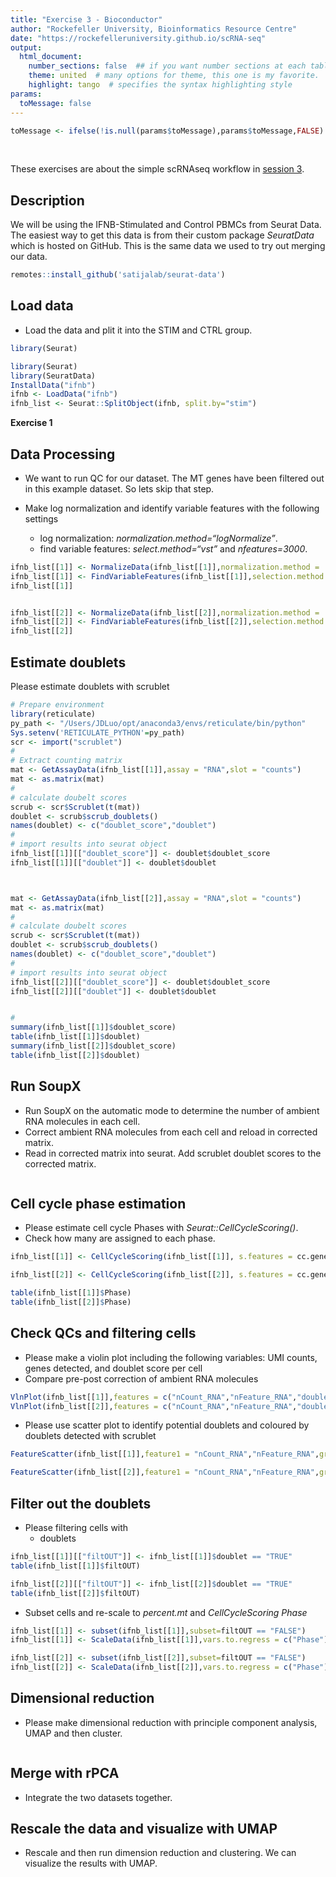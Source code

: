 ```yaml
---
title: "Exercise 3 - Bioconductor"
author: "Rockefeller University, Bioinformatics Resource Centre"
date: "https://rockefelleruniversity.github.io/scRNA-seq"
output: 
  html_document:
    number_sections: false  ## if you want number sections at each table header
    theme: united  # many options for theme, this one is my favorite.
    highlight: tango  # specifies the syntax highlighting style
params:
  toMessage: false    
---
```


```r
toMessage <- ifelse(!is.null(params$toMessage),params$toMessage,FALSE)


```

<p>&nbsp;</p>
These exercises are about the simple scRNAseq workflow in [session 3](https://rockefelleruniversity.github.io/https://rockefelleruniversity.github.io/SingleCell_Bootcamp/). 

## Description
We will be using the IFNB-Stimulated and Control PBMCs from Seurat Data. The easiest way to get this data is from their custom package *SeuratData* which is hosted on GitHub. This is the same data we used to try out merging our data. 

```r
remotes::install_github('satijalab/seurat-data')

```

## Load data
- Load the data and plit it into the STIM and CTRL group.

```r
library(Seurat)

library(Seurat)
library(SeuratData)
InstallData("ifnb")
ifnb <- LoadData("ifnb")
ifnb_list <- Seurat::SplitObject(ifnb, split.by="stim")
```

**Exercise 1**

## Data Processing

- We want to run QC for our dataset. The MT genes have been filtered out in this example dataset. So lets skip that step. 

- Make log normalization and identify variable features with the following settings
  + log normalization: *normalization.method="logNormalize"*.
  + find variable features: *select.method="vst"* and *nfeatures=3000*.
  
```r

ifnb_list[[1]] <- NormalizeData(ifnb_list[[1]],normalization.method =  "LogNormalize")
ifnb_list[[1]] <- FindVariableFeatures(ifnb_list[[1]],selection.method = "vst",nfeatures = 3000)
ifnb_list[[1]]


ifnb_list[[2]] <- NormalizeData(ifnb_list[[2]],normalization.method =  "LogNormalize")
ifnb_list[[2]] <- FindVariableFeatures(ifnb_list[[2]],selection.method = "vst",nfeatures = 3000)
ifnb_list[[2]]
```

## Estimate doublets
Please estimate doublets with scrublet

```r
# Prepare environment
library(reticulate)
py_path <- "/Users/JDLuo/opt/anaconda3/envs/reticulate/bin/python"
Sys.setenv('RETICULATE_PYTHON'=py_path)
scr <- import("scrublet")
#
# Extract counting matrix
mat <- GetAssayData(ifnb_list[[1]],assay = "RNA",slot = "counts")
mat <- as.matrix(mat)
#
# calculate doubelt scores
scrub <- scr$Scrublet(t(mat))
doublet <- scrub$scrub_doublets()
names(doublet) <- c("doublet_score","doublet")
#
# import results into seurat object
ifnb_list[[1]][["doublet_score"]] <- doublet$doublet_score
ifnb_list[[1]][["doublet"]] <- doublet$doublet



mat <- GetAssayData(ifnb_list[[2]],assay = "RNA",slot = "counts")
mat <- as.matrix(mat)
#
# calculate doubelt scores
scrub <- scr$Scrublet(t(mat))
doublet <- scrub$scrub_doublets()
names(doublet) <- c("doublet_score","doublet")
#
# import results into seurat object
ifnb_list[[2]][["doublet_score"]] <- doublet$doublet_score
ifnb_list[[2]][["doublet"]] <- doublet$doublet


#
summary(ifnb_list[[1]]$doublet_score)
table(ifnb_list[[1]]$doublet)
summary(ifnb_list[[2]]$doublet_score)
table(ifnb_list[[2]]$doublet)

```

## Run SoupX
- Run SoupX on the automatic mode to determine the number of ambient RNA molecules in each cell.
- Correct ambient RNA molecules from each cell and reload in corrected matrix.
- Read in corrected matrix into seurat. Add scrublet doublet scores to the corrected matrix.

```r
```

## Cell cycle phase estimation
- Please estimate cell cycle Phases with *Seurat::CellCycleScoring()*.
- Check how many are assigned to each phase.

```r

ifnb_list[[1]] <- CellCycleScoring(ifnb_list[[1]], s.features = cc.genes$s.genes,g2m.features = cc.genes$g2m.genes)

ifnb_list[[2]] <- CellCycleScoring(ifnb_list[[2]], s.features = cc.genes$s.genes,g2m.features = cc.genes$g2m.genes)

table(ifnb_list[[1]]$Phase)
table(ifnb_list[[2]]$Phase)
```


## Check QCs and filtering cells
- Please make a violin plot including the following variables: UMI counts, genes detected, and doublet score per cell
- Compare pre-post correction of ambient RNA molecules

```r
VlnPlot(ifnb_list[[1]],features = c("nCount_RNA","nFeature_RNA","doublet_score"),ncol = 4)
VlnPlot(ifnb_list[[2]],features = c("nCount_RNA","nFeature_RNA","doublet_score"),ncol = 4)
```

- Please use scatter plot to identify potential doublets and coloured by doublets detected with scrublet

```r
FeatureScatter(ifnb_list[[1]],feature1 = "nCount_RNA","nFeature_RNA",group.by = "doublet")

FeatureScatter(ifnb_list[[2]],feature1 = "nCount_RNA","nFeature_RNA",group.by = "doublet")
```

## Filter out the doublets

* Please filtering cells with
  + doublets
  
```r
ifnb_list[[1]][["filtOUT"]] <- ifnb_list[[1]]$doublet == "TRUE"
table(ifnb_list[[1]]$filtOUT)

ifnb_list[[2]][["filtOUT"]] <- ifnb_list[[2]]$doublet == "TRUE"
table(ifnb_list[[2]]$filtOUT)
```

* Subset cells and re-scale to *percent.mt* and *CellCycleScoring Phase*
```r
ifnb_list[[1]] <- subset(ifnb_list[[1]],subset=filtOUT == "FALSE")
ifnb_list[[1]] <- ScaleData(ifnb_list[[1]],vars.to.regress = c("Phase"))

ifnb_list[[2]] <- subset(ifnb_list[[2]],subset=filtOUT == "FALSE")
ifnb_list[[2]] <- ScaleData(ifnb_list[[2]],vars.to.regress = c("Phase"))
```

## Dimensional reduction
- Please make dimensional reduction with principle component analysis, UMAP and then cluster.
```r

```


## Merge with rPCA
- Integrate the two datasets together. 


## Rescale the data and visualize with UMAP
- Rescale and then run dimension reduction and clustering. We can visualize the results with UMAP.
